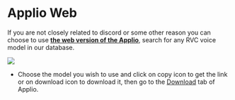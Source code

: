 # Applio Web

If you are not closely related to discord or some other reason you can choose to use **[the web version of the Applio](https://applio.org/)**, search for any RVC voice model in our database.

![](/Applio-Website.png)

- Choose the model you wish to use and click on copy icon to get the link or on download icon to download it, then go to the [Download](/get-started/inferencing.md) tab of Applio.